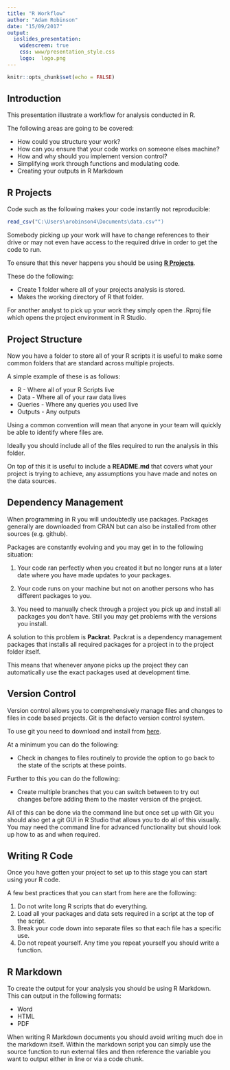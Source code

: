```yaml
---
title: "R Workflow"
author: "Adam Robinson"
date: "15/09/2017"
output:
  ioslides_presentation: 
    widescreen: true
    css: www/presentation_style.css
    logo:  logo.png
---
```


```r
knitr::opts_chunk$set(echo = FALSE)
```

## Introduction

This presentation illustrate a workflow for analysis conducted in R. 

The following areas are going to be covered:

- How could you structure your work?
- How can you ensure that your code works on someone elses machine?
- How and why should you implement version control?
- Simplifying work through functions and modulating code.
- Creating your outputs in R Markdown

## R Projects

Code such as the following makes your code instantly not reproducible:

```r
read_csv("C:\Users\arobinson4\Documents\data.csv"")
```

Somebody picking up your work will have to change references to their drive or may not even have access to the required drive in order to get the code to run. 

To ensure that this never happens you should be using **[R Projects](https://support.rstudio.com/hc/en-us/articles/200526207-Using-Projects)**. 

These do the following:

- Create 1 folder where all of your projects analysis is stored.
- Makes the working directory of R that folder.

For another analyst to pick up your work they simply open the .Rproj file which opens the project environment in R Studio.

## Project Structure

Now you have a folder to store all of your R scripts it is useful to make some common folders that are standard across multiple projects. 

A simple example of these is as follows:

- R - Where all of your R Scripts live
- Data - Where all of your raw data lives
- Queries - Where any queries you used live
- Outputs - Any outputs

Using a common convention will mean that anyone in your team will quickly be able to identify where files are. 

Ideally you should include all of the files required to run the analysis in this folder.

On top of this it is useful to include a **README.md** that covers what your project is trying to achieve, any assumptions you have made and notes on the data sources. 

## Dependency Management

When programming in R you will undoubtedly use packages. Packages generally are downloaded from CRAN but can also be installed from other sources (e.g. github). 

Packages are constantly evolving and you may get in to the following situation:

1. Your code ran perfectly when you created it but no longer runs at a later date where you have made updates to your packages.

2. Your code runs on your machine but not on another persons who has different packages to you. 

3. You need to manually check through a project you pick up and install all packages you don't have. Still you may get problems with the versions you install. 

A solution to this problem is **Packrat**. Packrat is a dependency management packages that installs all required packages for a project in to the project folder itself. 

This means that whenever anyone picks up the project they can automatically use the exact packages used at development time.

## Version Control 

Version control allows you to comprehensively manage files and changes to files in code based projects. Git is the defacto version control system. 

To use git you need to download and install from [here](https://git-scm.com).

At a minimum you can do the following:

- Check in changes to files routinely to provide the option to go back to the state of the scripts at these points. 

Further to this you can do the following:

- Create multiple branches that you can switch between to try out changes before adding them to the master version of the project. 

All of this can be done via the command line but once set up with Git you should also get a git GUI in R Studio that allows you to do all of this visually. You may need the command line for advanced functionality but should look up how to as and when required. 

## Writing R Code

Once you have gotten your project to set up to this stage you can start using your R code. 

A few best practices that you can start from here are the following:

1. Do not write long R scripts that do everything.
2. Load all your packages and data sets required in a script at the top of the script. 
3. Break your code down into separate files so that each file has a specific use. 
4. Do not repeat yourself. Any time you repeat yourself you should write a function. 

## R Markdown

To create the output for your analysis you should be using R Markdown. This can output in the following formats:

- Word
- HTML
- PDF

When writing R Markdown documents you should avoid writing much doe in the markdown itself. Within the markdown script you can simply use the source function to run external files and then reference the variable you want to output either in line or via a code chunk.




